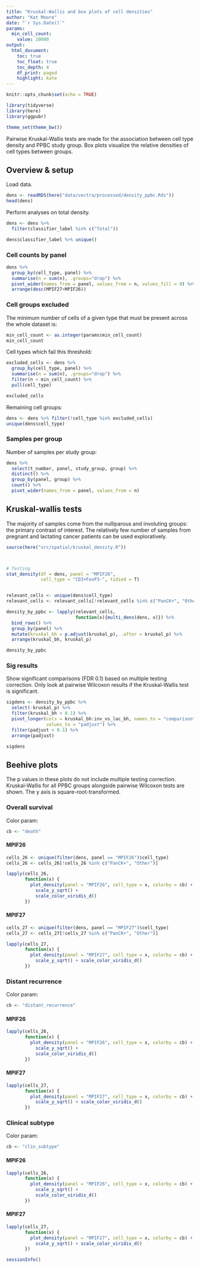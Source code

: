 ```yaml
---
title: "Kruskal-Wallis and box plots of cell densities"
author: "Kat Moore"
date: "`r Sys.Date()`"
params:
  min_cell_count:
    value: 20000
output: 
  html_document:
    toc: true
    toc_float: true
    toc_depth: 4
    df_print: paged
    highlight: kate
---
```


```r
knitr::opts_chunk$set(echo = TRUE)
```

```r
library(tidyverse)
library(here)
library(ggpubr)

theme_set(theme_bw())
```

Pairwise Kruskal-Wallis tests are made for the association between cell type density and PPBC study group. Box plots visualize the relative densities of cell types between groups.

## Overview & setup

Load data.

```r
dens <- readRDS(here("data/vectra/processed/density_ppbc.Rds"))
head(dens)
```

Perform analyses on total density.

```r
dens <- dens %>%
  filter(classifier_label %in% c("Total"))

dens$classifier_label %>% unique()
```

### Cell counts by panel

```r
dens %>%
  group_by(cell_type, panel) %>%
  summarise(n = sum(n), .groups="drop") %>%
  pivot_wider(names_from = panel, values_from = n, values_fill = 0) %>%
  arrange(desc(MPIF27+MPIF26))
```

### Cell groups excluded

The minimum number of cells of a given type that must be present across the whole dataset is:

```r
min_cell_count <- as.integer(params$min_cell_count)
min_cell_count
```

Cell types which fail this threshold:

```r
excluded_cells <- dens %>%
  group_by(cell_type, panel) %>%
  summarise(n = sum(n), .groups="drop") %>%
  filter(n < min_cell_count) %>%
  pull(cell_type)

excluded_cells
```

Remaining cell groups:

```r
dens <- dens %>% filter(!cell_type %in% excluded_cells)
unique(dens$cell_type)
```

### Samples per group

Number of samples per study group:

```r
dens %>%
  select(t_number, panel, study_group, group) %>%
  distinct() %>%
  group_by(panel, group) %>%
  count() %>%
  pivot_wider(names_from = panel, values_from = n)
```

## Kruskal-wallis tests

The majority of samples come from the nulliparous and involuting groups: the primary contrast of interest. The relatively few number of samples from pregnant and lactating cancer patients can be used exploratively.

```r
source(here("src/spatial/kruskal_density.R"))



# Testing
stat_density(df = dens, panel = "MPIF26",
             cell_type = "CD3+FoxP3-", tidied = T)



```

```r
relevant_cells <- unique(dens$cell_type)
relevant_cells <- relevant_cells[!relevant_cells %in% c("PanCK+", "Other")]

density_by_ppbc <- lapply(relevant_cells,
                          function(x){multi_dens(dens, x)}) %>%
  bind_rows() %>%
  group_by(panel) %>%
  mutate(kruskal_bh = p.adjust(kruskal_p), .after = kruskal_p) %>%
  arrange(kruskal_bh, kruskal_p)

density_by_ppbc

```

### Sig results

Show significant comparisons (FDR 0.1) based on multiple testing correction. Only look at pairwise Wilcoxon results if the Kruskal-Wallis test is significant.

```r
sigdens <- density_by_ppbc %>%
  select(-kruskal_p) %>%
  filter(kruskal_bh < 0.1) %>%
  pivot_longer(cols = kruskal_bh:inv_vs_lac_bh, names_to = "comparison",
               values_to = "padjust") %>%
  filter(padjust < 0.1) %>%
  arrange(padjust)

sigdens
```

## Beehive plots

The p values in these plots do not include multiple testing correction. Kruskal-Wallis for all PPBC groups alongside pairwise Wilcoxon tests are shown. The y axis is square-root-transformed.

### Overall survival

Color param:

```r
cb <- "death"
```

#### MPIF26

```r
cells_26 <- unique(filter(dens, panel == "MPIF26")$cell_type)
cells_26 <- cells_26[!cells_26 %in% c("PanCK+", "Other")]

lapply(cells_26,
       function(x) {
         plot_density(panel = "MPIF26", cell_type = x, colorby = cb) +
           scale_y_sqrt() +
           scale_color_viridis_d()
       })
```

#### MPIF27

```r
cells_27 <- unique(filter(dens, panel == "MPIF27")$cell_type)
cells_27 <- cells_27[!cells_27 %in% c("PanCK+", "Other")]

lapply(cells_27,
       function(x) {
         plot_density(panel = "MPIF27", cell_type = x, colorby = cb) +
           scale_y_sqrt() + scale_color_viridis_d()
       })
```

### Distant recurrence

Color param:

```r
cb <- "distant_recurrence"
```

#### MPIF26

```r
lapply(cells_26,
       function(x) {
         plot_density(panel = "MPIF26", cell_type = x, colorby = cb) +
           scale_y_sqrt() +
           scale_color_viridis_d()
       })
```

#### MPIF27

```r
lapply(cells_27,
       function(x) {
         plot_density(panel = "MPIF27", cell_type = x, colorby = cb) +
           scale_y_sqrt() + scale_color_viridis_d()
       })
```

### Clinical subtype

Color param:

```r
cb <- "clin_subtype"
```

#### MPIF26

```r
lapply(cells_26,
       function(x) {
         plot_density(panel = "MPIF26", cell_type = x, colorby = cb) +
           scale_y_sqrt() +
           scale_color_viridis_d()
       })
```

#### MPIF27

```r
lapply(cells_27,
       function(x) {
         plot_density(panel = "MPIF27", cell_type = x, colorby = cb) +
           scale_y_sqrt() + scale_color_viridis_d()
       })
```

```r
sessionInfo()
```
